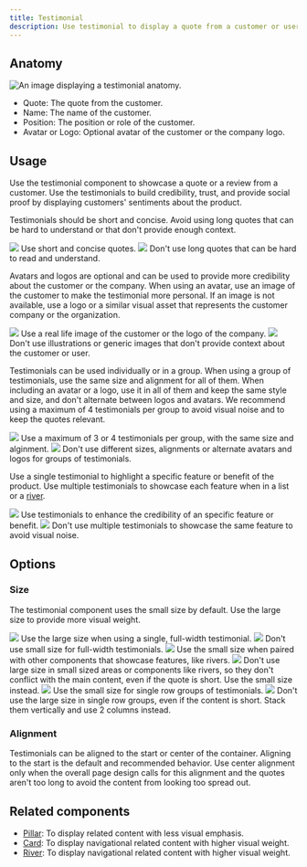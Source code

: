 ```yaml
---
title: Testimonial
description: Use testimonial to display a quote from a customer or user.
---
```



## Anatomy

![An image displaying a testimonial anatomy.](https://github.com/primer/brand/assets/912236/c9348fc5-36f4-40f8-a1ec-60bd84d37535)

- Quote: The quote from the customer.
- Name: The name of the customer.
- Position: The position or role of the customer.
- Avatar or Logo: Optional avatar of the customer or the company logo.

## Usage

Use the testimonial component to showcase a quote or a review from a customer. Use the testimonials to build credibility, trust, and provide social proof by displaying customers' sentiments about the product.

Testimonials should be short and concise. Avoid using long quotes that can be hard to understand or that don't provide enough context.

<DoDontContainer>
  <Do>
    <img src="https://github.com/primer/brand/assets/912236/dd1a3e57-d94f-4f62-9840-67fce2cd78d2" />
    <Caption>Use short and concise quotes.</Caption>
  </Do>
  <Dont>
    <img src="https://github.com/primer/brand/assets/912236/e6c7e682-9948-4238-bc74-f26d705cce65" />
    <Caption>
      Don't use long quotes that can be hard to read and understand.
    </Caption>
  </Dont>
</DoDontContainer>

Avatars and logos are optional and can be used to provide more credibility about the customer or the company. When using an avatar, use an image of the customer to make the testimonial more personal. If an image is not available, use a logo or a similar visual asset that represents the customer company or the organization.

<DoDontContainer>
  <Do>
    <img src="https://github.com/primer/brand/assets/912236/8968b579-1ff6-490e-a5a2-2abd2da588e5" />
    <Caption>
      Use a real life image of the customer or the logo of the company.
    </Caption>
  </Do>
  <Dont>
    <img src="https://github.com/primer/brand/assets/912236/bcda5e31-1ccc-44a5-9d65-2f6aad326f4b" />
    <Caption>
      Don't use illustrations or generic images that don't provide context about
      the customer or user.
    </Caption>
  </Dont>
</DoDontContainer>

Testimonials can be used individually or in a group. When using a group of testimonials, use the same size and alignment for all of them. When including an avatar or a logo, use it in all of them and keep the same style and size, and don't alternate between logos and avatars. We recommend using a maximum of 4 testimonials per group to avoid visual noise and to keep the quotes relevant.

<DoDontContainer stacked>
  <Do>
    <img src="https://github.com/primer/brand/assets/912236/06a41538-6fca-4145-b1f5-7de16a8e078d" />
    <Caption>
      Use a maximum of 3 or 4 testimonials per group, with the same size and
      alginment.
    </Caption>
  </Do>
  <Dont>
    <img src="https://github.com/primer/brand/assets/912236/ed834a59-65e9-4933-a9c7-ace37843c7a6" />
    <Caption>
      Don't use different sizes, alignments or alternate avatars and logos for
      groups of testimonials.
    </Caption>
  </Dont>
</DoDontContainer>

Use a single testimonial to highlight a specific feature or benefit of the product. Use multiple testimonials to showcase each feature when in a list or a [river](/components/River).

<DoDontContainer>
  <Do>
    <img src="https://github.com/primer/brand/assets/912236/d59eff28-6db4-4f7a-a8c4-8fb69716edd7" />
    <Caption>
      Use testimonials to enhance the credibility of an specific feature or
      benefit.
    </Caption>
  </Do>
  <Dont>
    <img src="https://github.com/primer/brand/assets/912236/7888cd46-6397-4a6f-8f62-63d3236f0a5c" />
    <Caption>
      Don't use multiple testimonials to showcase the same feature to avoid
      visual noise.
    </Caption>
  </Dont>
</DoDontContainer>

## Options

### Size

The testimonial component uses the small size by default. Use the large size to provide more visual weight.

<DoDontContainer>
  <Do>
    <img src="https://github.com/primer/brand/assets/912236/a10d6454-0b6e-4694-9acc-cdf48e31d922" />
    <Caption>
      Use the large size when using a single, full-width testimonial.
    </Caption>
  </Do>
  <Dont>
    <img src="https://github.com/primer/brand/assets/912236/34a502ea-4b32-4054-9518-4da63d86acf9" />
    <Caption>Don't use small size for full-width testimonials.</Caption>
  </Dont>
</DoDontContainer>

<DoDontContainer>
  <Do>
    <img src="https://github.com/primer/brand/assets/912236/91ee4072-41a3-4984-9af5-9c6f9b94135c" />
    <Caption>
      Use the small size when paired with other components that showcase
      features, like rivers.
    </Caption>
  </Do>
  <Dont>
    <img src="https://github.com/primer/brand/assets/912236/63143585-1c28-4380-853d-a6e5dff6f8c1" />
    <Caption>
      Don't use large size in small sized areas or components like rivers, so
      they don't conflict with the main content, even if the quote is short. Use
      the small size instead.
    </Caption>
  </Dont>
</DoDontContainer>

<DoDontContainer stacked>
  <Do>
    <img src="https://github.com/primer/brand/assets/912236/20e90276-8b6c-4e14-911b-f28b38eb7f7b" />
    <Caption>Use the small size for single row groups of testimonials.</Caption>
  </Do>
  <Dont>
    <img src="https://github.com/primer/brand/assets/912236/136e559e-aa04-4814-99f7-f1f722ebb8e6" />
    <Caption>
      Don't use the large size in single row groups, even if the content is
      short. Stack them vertically and use 2 columns instead.
    </Caption>
  </Dont>
</DoDontContainer>

### Alignment

Testimonials can be aligned to the start or center of the container. Aligning to the start is the default and recommended behavior. Use center alignment only when the overall page design calls for this alignment and the quotes aren't too long to avoid the content from looking too spread out.

## Related components

- [Pillar](/components/Pillar): To display related content with less visual emphasis.
- [Card](/components/Card): To display navigational related content with higher visual weight.
- [River](/components/River): To display navigational related content with higher visual weight.
